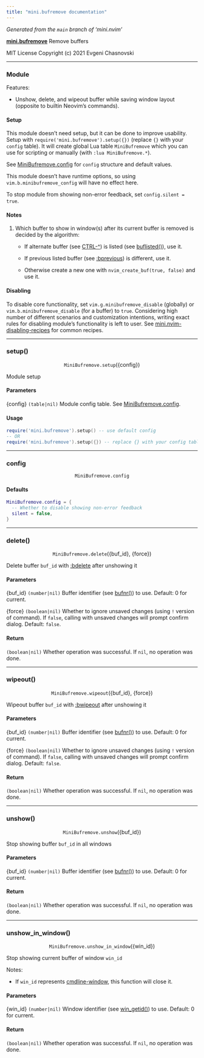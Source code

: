 ```yaml
---
title: "mini.bufremove documentation"
---
```


_Generated from the `main` branch of 'mini.nvim'_

<a name="mini.bufremove" href="mini-bufremove.qmd#mini.bufremove"><b>mini.bufremove</b></a> Remove buffers

MIT License Copyright (c) 2021 Evgeni Chasnovski

---

### Module {#module .help-syntax-right-anchor}

Features:

- Unshow, delete, and wipeout buffer while saving window layout
  (opposite to builtin Neovim's commands).

#### Setup {#module-setup}


This module doesn't need setup, but it can be done to improve usability.
Setup with `require('mini.bufremove').setup({})` (replace `{}` with your
`config` table). It will create global Lua table `MiniBufremove` which you
can use for scripting or manually (with `:lua MiniBufremove.*`).

See [MiniBufremove.config](mini-bufremove.qmd#minibufremove.config) for `config` structure and default values.

This module doesn't have runtime options, so using `vim.b.minibufremove_config`
will have no effect here.

To stop module from showing non-error feedback, set `config.silent = true`.

#### Notes {#module-notes}


1. Which buffer to show in window(s) after its current buffer is removed is
   decided by the algorithm:

   - If alternate buffer (see [CTRL-^](https://neovim.io/doc/user/helptag.html?tag=CTRL-^)) is listed (see [buflisted()](https://neovim.io/doc/user/helptag.html?tag=buflisted\(\))), use it.

   - If previous listed buffer (see [:bprevious](https://neovim.io/doc/user/helptag.html?tag=:bprevious)) is different, use it.

   - Otherwise create a new one with `nvim_create_buf(true, false)` and use it.

#### Disabling {#module-disabling}


To disable core functionality, set `vim.g.minibufremove_disable` (globally) or
`vim.b.minibufremove_disable` (for a buffer) to `true`. Considering high
number of different scenarios and customization intentions, writing exact
rules for disabling module's functionality is left to user. See
[mini.nvim-disabling-recipes](mini-nvim.qmd#mini.nvim-disabling-recipes) for common recipes.

---

### setup() {#minibufremove.setup .help-syntax-right-anchor}

<p align="center">`MiniBufremove.setup`(<span class="help-syntax-special">{config}</span>)</p>
Module setup

#### Parameters {#minibufremove.setup-parameters}



<span class="help-syntax-special">{config}</span> `(table|nil)` Module config table. See [MiniBufremove.config](mini-bufremove.qmd#minibufremove.config).

#### Usage {#minibufremove.setup-usage}



  ```lua
  require('mini.bufremove').setup() -- use default config
  -- OR
  require('mini.bufremove').setup({}) -- replace {} with your config table
  ```

---

### config {#minibufremove.config .help-syntax-right-anchor}

<p align="center">`MiniBufremove.config`</p>
#### Defaults {#minibufremove.config-defaults}



  ```lua
  MiniBufremove.config = {
    -- Whether to disable showing non-error feedback
    silent = false,
  }
  ```

---

### delete() {#minibufremove.delete .help-syntax-right-anchor}

<p align="center">`MiniBufremove.delete`(<span class="help-syntax-special">{buf_id}</span>, <span class="help-syntax-special">{force}</span>)</p>
Delete buffer `buf_id` with [:bdelete](https://neovim.io/doc/user/helptag.html?tag=:bdelete) after unshowing it

#### Parameters {#minibufremove.delete-parameters}



<span class="help-syntax-special">{buf_id}</span> `(number|nil)` Buffer identifier (see [bufnr()](https://neovim.io/doc/user/helptag.html?tag=bufnr\(\))) to use.
  Default: 0 for current.

<span class="help-syntax-special">{force}</span> `(boolean|nil)` Whether to ignore unsaved changes (using `!` version of
  command). If `false`, calling with unsaved changes will prompt confirm dialog.
  Default: `false`.

#### Return {#minibufremove.delete-return}


`(boolean|nil)` Whether operation was successful. If `nil`, no operation was done.

---

### wipeout() {#minibufremove.wipeout .help-syntax-right-anchor}

<p align="center">`MiniBufremove.wipeout`(<span class="help-syntax-special">{buf_id}</span>, <span class="help-syntax-special">{force}</span>)</p>
Wipeout buffer `buf_id` with [:bwipeout](https://neovim.io/doc/user/helptag.html?tag=:bwipeout) after unshowing it

#### Parameters {#minibufremove.wipeout-parameters}



<span class="help-syntax-special">{buf_id}</span> `(number|nil)` Buffer identifier (see [bufnr()](https://neovim.io/doc/user/helptag.html?tag=bufnr\(\))) to use.
  Default: 0 for current.

<span class="help-syntax-special">{force}</span> `(boolean|nil)` Whether to ignore unsaved changes (using `!` version of
  command). If `false`, calling with unsaved changes will prompt confirm dialog.
  Default: `false`.

#### Return {#minibufremove.wipeout-return}


`(boolean|nil)` Whether operation was successful. If `nil`, no operation was done.

---

### unshow() {#minibufremove.unshow .help-syntax-right-anchor}

<p align="center">`MiniBufremove.unshow`(<span class="help-syntax-special">{buf_id}</span>)</p>
Stop showing buffer `buf_id` in all windows

#### Parameters {#minibufremove.unshow-parameters}



<span class="help-syntax-special">{buf_id}</span> `(number|nil)` Buffer identifier (see [bufnr()](https://neovim.io/doc/user/helptag.html?tag=bufnr\(\))) to use.
  Default: 0 for current.

#### Return {#minibufremove.unshow-return}


`(boolean|nil)` Whether operation was successful. If `nil`, no operation was done.

---

### unshow_in_window() {#minibufremove.unshow_in_window .help-syntax-right-anchor}

<p align="center">`MiniBufremove.unshow_in_window`(<span class="help-syntax-special">{win_id}</span>)</p>
Stop showing current buffer of window `win_id`

Notes:

- If `win_id` represents [cmdline-window](https://neovim.io/doc/user/helptag.html?tag=cmdline-window), this function will close it.

#### Parameters {#minibufremove.unshow_in_window-parameters}



<span class="help-syntax-special">{win_id}</span> `(number|nil)` Window identifier (see [win\_getid()](https://neovim.io/doc/user/helptag.html?tag=win_getid\(\))) to use.
  Default: 0 for current.

#### Return {#minibufremove.unshow_in_window-return}


`(boolean|nil)` Whether operation was successful. If `nil`, no operation was done.


